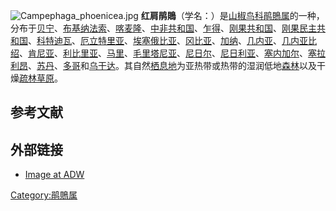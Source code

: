 {{Speciesbox
| name = 红肩鹃鵙
| image = Campephaga phoenicea male.jpg
| image_caption = 雄鸟
| status = LC | status_system = IUCN3.1
| genus = Campephaga
| species = phoenicea
| authority = ([[约翰·莱瑟姆|Latham]], 1790)
| synonyms = }}
[[File:Campephaga_phoenicea.jpg|thumb]]
'''红肩鹃鵙'''（学名：{{lang|la|''Campephaga phoenicea''}}）是[[山椒鸟科|山椒鸟科]][[鹃鵙属|鹃鵙属]]的一种，分布于[[贝宁|贝宁]]、[[布基纳法索|布基纳法索]]、[[喀麦隆|喀麦隆]]、[[中非共和国|中非共和国]]、[[乍得|乍得]]、[[刚果共和国|刚果共和国]]、[[刚果民主共和国|刚果民主共和国]]、[[科特迪瓦|科特迪瓦]]、[[厄立特里亚|厄立特里亚]]、[[埃塞俄比亚|埃塞俄比亚]]、[[冈比亚|冈比亚]]、[[加纳|加纳]]、[[几内亚|几内亚]]、[[几内亚比绍|几内亚比绍]]、[[肯尼亚|肯尼亚]]、[[利比里亚|利比里亚]]、[[马里|马里]]、[[毛里塔尼亚|毛里塔尼亚]]、[[尼日尔|尼日尔]]、[[尼日利亚|尼日利亚]]、[[塞内加尔|塞内加尔]]、[[塞拉利昂|塞拉利昂]]、[[苏丹|苏丹]]、[[多哥|多哥]]和[[乌干达|乌干达]]。其自然[[栖息地|栖息地]]为亚热带或热带的湿润低地[[森林|森林]]以及干燥[[疏林草原|疏林草原]]。

== 参考文献 ==
{{IUCN2010 | assessors = BirdLife International | year = 2009 | id = 146844 | title = Campephaga phoenicea | version = 2010.3 | downloaded = 2010-10-31 }}

== 外部链接 ==
*[http://animaldiversity.ummz.umich.edu/site/accounts/pictures/Campephaga_phoenicea.html Image at ADW] {{Wayback|url=http://animaldiversity.ummz.umich.edu/site/accounts/pictures/Campephaga_phoenicea.html |date=20110616064511 }}
{{Taxonbar|from=Q1587203}}

[[Category:鹃鵙属|Category:鹃鵙属]]